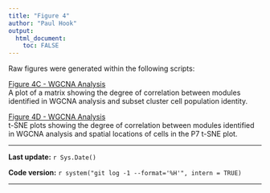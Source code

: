 ```yaml
---
title: "Figure 4"
author: "Paul Hook"
output:
  html_document:
    toc: FALSE
---
```


Raw figures were generated within the following scripts:

[Figure 4C - WGCNA Analysis](WGCNA-final.html#correlation_of_modules_with_traits)  
A plot of a matrix showing the degree of correlation between modules identified in WGCNA analysis and subset cluster cell population identity.

[Figure 4D - WGCNA Analysis](WGCNA-final.html#correlate_eigengenes_with_tsne)  
t-SNE plots showing the degree of correlation between modules identified in WGCNA analysis and spatial locations of cells in the P7 t-SNE plot.

***
**Last update:** `r Sys.Date()`

**Code version:** `r system("git log -1 --format='%H'", intern = TRUE)`  

***
